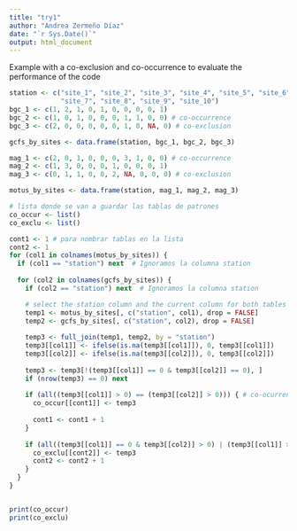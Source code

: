 ```yaml
---
title: "try1"
author: "Andrea Zermeño Díaz"
date: "`r Sys.Date()`"
output: html_document
---
```

Example with a co-exclusion and co-occurrence to evaluate the performance of the code

```r
station <- c("site_1", "site_2", "site_3", "site_4", "site_5", "site_6", 
             "site_7", "site_8", "site_9", "site_10")
bgc_1 <- c(1, 2, 1, 0, 1, 0, 0, 0, 0, 1)
bgc_2 <- c(1, 0, 1, 0, 0, 0, 1, 1, 0, 0) # co-occurrence
bgc_3 <- c(2, 0, 0, 0, 0, 0, 1, 0, NA, 0) # co-exclusion

gcfs_by_sites <- data.frame(station, bgc_1, bgc_2, bgc_3)

mag_1 <- c(2, 0, 1, 0, 0, 0, 3, 1, 0, 0) # co-occurrence 
mag_2 <- c(1, 3, 0, 0, 0, 1, 0, 0, 0, 1)
mag_3 <- c(0, 1, 1, 0, 0, 2, NA, 0, 0, 0) # co-exclusion

motus_by_sites <- data.frame(station, mag_1, mag_2, mag_3)

```


```r
# lista donde se van a guardar las tablas de patrones
co_occur <- list()
co_exclu <- list()

cont1 <- 1 # para nombrar tablas en la lista
cont2 <- 1
for (col1 in colnames(motus_by_sites)) {
  if (col1 == "station") next  # Ignoramos la columna station
  
  for (col2 in colnames(gcfs_by_sites)) {
    if (col2 == "station") next  # Ignoramos la columna station

    # select the station column and the current column for both tables
    temp1 <- motus_by_sites[, c("station", col1), drop = FALSE]
    temp2 <- gcfs_by_sites[, c("station", col2), drop = FALSE]
    
    temp3 <- full_join(temp1, temp2, by = "station")
    temp3[[col1]] <- ifelse(is.na(temp3[[col1]]), 0, temp3[[col1]])
    temp3[[col2]] <- ifelse(is.na(temp3[[col2]]), 0, temp3[[col2]])
    
    temp3 <- temp3[!(temp3[[col1]] == 0 & temp3[[col2]] == 0), ]
    if (nrow(temp3) == 0) next
    
    if (all((temp3[[col1]] > 0) == (temp3[[col2]] > 0))) { # co-ocurrencia
      co_occur[[cont1]] <- temp3
      
      cont1 <- cont1 + 1
    }
    
    if (all((temp3[[col1]] == 0 & temp3[[col2]] > 0) | (temp3[[col1]] > 0 & temp3[[col2]] == 0) | (temp3[[col1]] == 0 & temp3[[col2]] == 0))) {    # co-exclusion
      co_exclu[[cont2]] <- temp3
      cont2 <- cont2 + 1
    }
  }
}


print(co_occur)
print(co_exclu)
```






